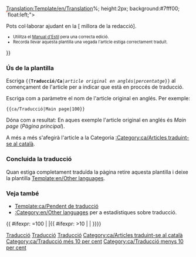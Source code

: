 <noinclude>[[Translation:Template/en/Translation]]</noinclude><noinclude></noinclude>{{ca/Metacaixa d'avís| tipus  = estil
| imatge=en/Translation.png| text  = <strong>Aquest article s'està traduïnt de l'original en anglés: <includeonly>[{{SERVER}}{{localurl:{{NAMESPACE}}:{{{1}}}|action=view}} {{{1}}}]</includeonly><noinclude>{{{1}}}</noinclude>.</strong>
<div style="font-size: 90%">
<div style="margin:auto; text-align:Left;">Porcentaje: {{{2|0}}}% aprox.
<div style="width:200px; text-align:Left; border:1px solid #aaa; padding:1px; overflow:hidden;"><span style="width:{{#expr: ({{{2|0}}}/100) * 100}}%; height:2px; background:#7fff00; float:left;">&nbsp;</span><span style="width:{{#expr: 100 - ({{{2|0}}}/100) * 100}}%; height:2px; background:#ff7f50; float:left;">&nbsp;</span></div>
</div>
Pots col·laborar ajudant en la [{{SERVER}}{{localurl:{{NAMESPACE}}:{{PAGENAME}}|action=edit}} millora de la redacció].
</div><div style="font-size: 80%">
* Utilitza el [[ca/Wiki/Manual d'Estil|Manual d'Estil]] pera una correcta edició.
* Recorda llevar aquesta plantilla una vegada l'article estiga correctament traduït.</div>
}}<noinclude>

===Ús de la plantilla===
Escriga <code><nowiki>{{</nowiki>'''Traducció/Ca'''|''article original en anglés''|''percentatge''<nowiki>}}</nowiki></code> al començament de l'article per a indicar que està en proccés de traducció.
<p>Escriga com a paràmetre el nom de l'article original en anglés. Per exemple:</p>
<pre>{{ca/Traducció|Main page|100}}</pre>
Dóna com a resultat:
{{ca/Traducció|Main page|100}}
En aques exemple l'article original en anglés és ''Main page'' (''Pàgina principal'').
<p>A més a més s'afegirà l'article a la Categoria [[:Category:ca/Articles traduint-se al català]].</p>

===Concluida la traducció===
Quan estiga completament traduïda la pàgina retire aquesta plantilla i deixe la plantilla [[Template:en/Other languages]].

===Veja també===
*[[Template:ca/Pendent de traducció]]
*[[:Category:en/Other languages]] per a estadístiques sobre traducció.


[[Category:ca/Plantilles|Traducció]][[Category:ca/Caixes de missatges|Traducció]][[Category:ca/Traducció|Traducció]]</noinclude><includeonly>{{ #ifexpr: {{{2|0}}}=100 | |[[Category:ca/Articles traduint-se al català]]{{ #ifexpr: {{{2|0}}}>10 | [[Category:ca/Traducció més 10 per cent]] | [[Category:ca/Traducció menys 10 per cent]]}}}}</includeonly>